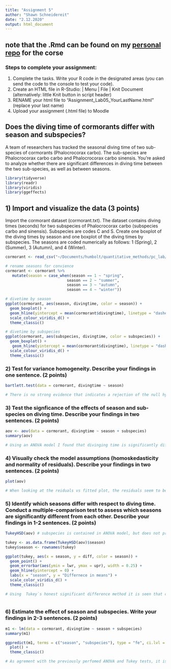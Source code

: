 ```yaml
---
title: "Assignment 5"
author: "Shawn Schneidereit"
date: "2.12.2020"
output: html_document
---
```


## **note** that the .Rmd can be found on my [personal repo](https://github.com/schneidereits/Quantitative_Methods_HU/tree/main/assignments) for the corse

### Steps to complete your assignment:

1. Complete the tasks. Write your R code in the designated areas (you can send the code to the console to test your code).
2. Create an HTML file in R-Studio: | Menu | File | Knit Document (alternatively: little Knit button in script header)
3. RENAME your html file to "Assignment_Lab05_YourLastName.html" (replace your last name)
4. Upload your assignment (.html file) to Moodle

## Does the diving time of cormorants differ with season and subspecies? 

A team of researchers has tracked the seasonal diving time of two sub-species of cormorants (Phalocrocorax carbo). The sub-species are Phalocrocorax carbo carbo and Phalocrocorax carbo sinensis. You're asked to analyze whether there are significant differences in diving time between the two sub-species, as well as between seasons.


```r
library(tidyverse)
library(readr)
library(viridis)
library(ggeffects)
```

## 1) Import and visualize the data (3 points)

Import the cormorant dataset (cormorant.txt). The dataset contains diving times (seconds) for two subspecies of Phalocrocorax carbo (subspecies carbo and sinensis). Subspecies are codes C and S. Create one boxplot of the diving times by season and one boxplot of the diving times by subspecies. The seasons are coded numerically as follows: 1 (Spring), 2 (Summer), 3 (Autumn), and 4 (Winter).

```r

cormorant <- read_csv("~/Documents/humbolt/quantitative_methods/pc_lab/data/cormorant.txt")

# rename seasons for convience
cormorant <- cormorant %>% 
   mutate(season = case_when(season == 1 ~ "spring",
                           season == 2 ~ "summer",
                           season == 3 ~ "autumn",
                           season == 4 ~ "winter"))

# divetime by season
ggplot(cormorant, aes(season, divingtime, color = season)) +
  geom_boxplot() +
  geom_hline(yintercept = mean(cormorant$divingtime), linetype = "dashed") + 
  scale_colour_viridis_d() +
  theme_classic()

# divetime by subspecies
ggplot(cormorant, aes(subspecies, divingtime, color = subspecies)) +
  geom_boxplot() +
   geom_hline(yintercept = mean(cormorant$divingtime), linetype = "dashed") + 
  scale_colour_viridis_d() +
  theme_classic()


```


### 2) Test for variance homogeneity. Describe your findings in one sentence. (2 points)

```r
bartlett.test(data = cormorant, divingtime ~ season)

# There is no strong evidence that indicates a rejection of the null hyprhesis (as p > 0.05), so it is assumed that there homogeneity in the variance between the seasons.

```


### 3) Test the signficance of the effects of season and sub-species on diving time. Describe your findings in two sentences. (2 points)

```r
aov <- aov(data = cormorant, divingtime ~ season + subspecies)
summary(aov)

# Using an ANOVA model I found that divinging time is significantly different both between seasons and between subspieces. Seasonality accounts for the majority of the variance in diving time as it relatively has a large sum of squares (756), while subspieces accounts for less of the variance in diving time with a relatively smaller sum of squares (107). 

```


### 4) Visually check the model assumptions (homoskedasticity and normality of residuals). Describe your findings in two sentences. (2 points)

```r
plot(aov)

# When looking at the reiduals vs fitted plot, the residuals seem to be normally distributed, with two larger outlying data points. Simularly when checking the QQ-plot the majority of residulas seem to be normally distributed, with two outlying data points and the high and low end of the distribution.

```


### 5) Identify which seasons differ with respect to diving time. Conduct a multiple-comparison test to assess which seasons are significantly different from each other. Describe your findings in 1-2 sentences. (2 points)

```r
TukeyHSD(aov) # subspecies is contained in ANOVA model, but does not prevent using the tukey test to assess between season differences

tukey <- as.data.frame(TukeyHSD(aov)$season)
tukey$season <- rownames(tukey)

ggplot(tukey, aes(x = season, y = diff, color = season)) + 
  geom_point() +
  geom_errorbar(aes(ymin = lwr, ymax = upr), width = 0.25) +
  geom_hline(yintercept = 0) +
  labs(x = "season", y = "Differnece in means") +
  scale_color_viridis_d() +
  theme_classic()

# Using  Tukey`s honest significant difference method it is seen that cormorant diving time differs significantly between each potential combination of season as all adjusted p-values < 0.05 and when plotted no 95-confidnece intervals cross 0 differnece in means.
  
```


### 6) Estimate the effect of season and subspecies. Write your findings in 2-3 sentences. (2 points)

```r
m1 <- lm(data = cormorant, divingtime ~ season + subspecies)
summary(m1)

ggpredict(m1, terms = c("season", "subspecies"), type = "fe", ci.lvl = 0.95) %>%  # type = fe(fixed effect) because model is non-hirearcical
  plot() +
  theme_classic()

# As agrement with the previously perfomed ANOVA and Tukey tests, it is found that cormorand diving time differs significantly between each season and between sub spieces. It is estimated that the subspieces Phalocrocorax carbo carbo has a 3.27 secound longer diving time (this effect is constant between all season as the model did not include an interaction factor between subspecies and season). The model estimated that winter diving times were the longest with ~22 & 25 secounds for Phalocrocorax carbo sinensis and Phalocrocorax carbo carbo respectively, while spring diving time were shortest with ~ 10 & 13.5 secounds for Phalocrocorax carbo sinensis and Phalocrocorax carbo carbo respectively
```
